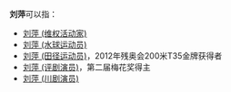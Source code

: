 '''刘萍'''可以指：
* [[刘萍_(维权活动家)|刘萍 (维权活动家)]]
* [[刘萍_(水球运动员)|刘萍 (水球运动员)]]
* [[刘萍_(田径运动员)|刘萍 (田径运动员)]]，2012年残奥会200米T35金牌获得者
* [[刘萍_(评剧演员)|刘萍 (评剧演员)]]，第二届梅花奖得主
* [[刘萍_(川剧演员)|刘萍 (川剧演员)]]
{{Disambig|P|cat=二字刘姓人名消歧义}}